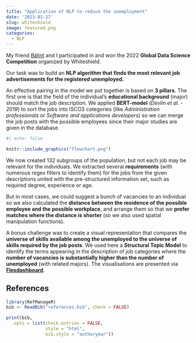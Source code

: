 ```yaml
---
title: "Application of NLP to reduce the unemployment"
date: '2023-01-27'
slug: whiteshield
image: featured.png
categories: 
  - NLP
---
```


My friend [Bálint](https://balintmazzag.netlify.app) and I participated in and won the 2022 **Global Data Science Competition** organized by Whiteshield.

Our task was to build an **NLP algorithm that finds the most relevant job advertisements for the registered unemployed.**

An effective pairing in the model we put together is based on **3 pillars**. The first one is that the field of the individual's **educational background** (major) should match the job description. We applied **BERT-model** (*Devlin et al. - 2019*) to sort the jobs into ISCO3 categories (like *Administration professionals* or *Software and applications developers*) so we can merge the job posts with the possible employees since their major studies are given in the database.

```r
#| echo: false

knitr::include_graphics("flowchart.png")
```

We now created 132 subgroups of the population, but not each job may be relevant for the individuals. We extracted several **requirements** (with numerous regex filters to identify them) for the jobs from the given descriptions united with the pre-structured information set, such as required degree, experience or age.

But in most cases, we could suggest a bunch of vacancies to an individual so we also calculated the **distance between the residence of the possible employee and the possible workplace**, and arrange them so that we **prefer matches where the distance is shorter** (so we also used spatial manipulation functions).

A bonus challenge was to create a visual representation that compares the **universe of skills available among the unemployed to the universe of skills required by the job posts**. We used here a **Structural Topic Model** to identify the terms appearing in the description of job categories where the **number of vacancies is substantially higher than the number of unemployed** (with related majors). The visualisations are presented via [**Flexdashboard**](https://rpubs.com/MarcellGranat/whiteshield_dashboard).

## References

```r
library(RefManageR)
bib <- ReadBib("references.bib", check = FALSE)

print(bib, 
  .opts = list(check.entries = FALSE, 
               style = "html", 
               bib.style = "authoryear"))
```
